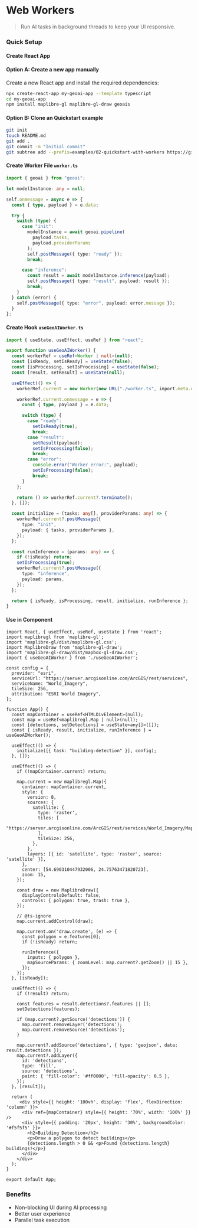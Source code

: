 
# Web Workers

> Run AI tasks in background threads to keep your UI responsive.

### Quick Setup


#### Create React App

#### Option A: Create a new app manually

Create a new React app and install the required dependencies:

```bash
npx create-react-app my-geoai-app --template typescript
cd my-geoai-app
npm install maplibre-gl maplibre-gl-draw geoais
```

#### Option B: Clone an Quickstart example
```bash
git init
touch README.md
git add .
git commit -m "Initial commit"
git subtree add --prefix=examples/02-quickstart-with-workers https://github.com/decision-labs/geoai.js main --squash
```

#### Create Worker File `worker.ts`

```typescript
import { geoai } from "geoai";

let modelInstance: any = null;

self.onmessage = async e => {
  const { type, payload } = e.data;

  try {
    switch (type) {
      case "init":
        modelInstance = await geoai.pipeline(
          payload.tasks,
          payload.providerParams
        );
        self.postMessage({ type: "ready" });
        break;

      case "inference":
        const result = await modelInstance.inference(payload);
        self.postMessage({ type: "result", payload: result });
        break;
    }
  } catch (error) {
    self.postMessage({ type: "error", payload: error.message });
  }
};
```

#### Create Hook `useGeoAIWorker.ts`

```typescript
import { useState, useEffect, useRef } from "react";

export function useGeoAIWorker() {
  const workerRef = useRef<Worker | null>(null);
  const [isReady, setIsReady] = useState(false);
  const [isProcessing, setIsProcessing] = useState(false);
  const [result, setResult] = useState(null);

  useEffect(() => {
    workerRef.current = new Worker(new URL("./worker.ts", import.meta.url));

    workerRef.current.onmessage = e => {
      const { type, payload } = e.data;

      switch (type) {
        case "ready":
          setIsReady(true);
          break;
        case "result":
          setResult(payload);
          setIsProcessing(false);
          break;
        case "error":
          console.error("Worker error:", payload);
          setIsProcessing(false);
          break;
      }
    };

    return () => workerRef.current?.terminate();
  }, []);

  const initialize = (tasks: any[], providerParams: any) => {
    workerRef.current?.postMessage({
      type: "init",
      payload: { tasks, providerParams },
    });
  };

  const runInference = (params: any) => {
    if (!isReady) return;
    setIsProcessing(true);
    workerRef.current?.postMessage({
      type: "inference",
      payload: params,
    });
  };

  return { isReady, isProcessing, result, initialize, runInference };
}
```

#### Use in Component

```tsx
import React, { useEffect, useRef, useState } from 'react';
import maplibregl from 'maplibre-gl';
import 'maplibre-gl/dist/maplibre-gl.css';
import MaplibreDraw from 'maplibre-gl-draw';
import 'maplibre-gl-draw/dist/mapbox-gl-draw.css';
import { useGeoAIWorker } from './useGeoAIWorker';

const config = {
  provider: "esri",
  serviceUrl: "https://server.arcgisonline.com/ArcGIS/rest/services",
  serviceName: "World_Imagery",
  tileSize: 256,
  attribution: "ESRI World Imagery",
};

function App() {
  const mapContainer = useRef<HTMLDivElement>(null);
  const map = useRef<maplibregl.Map | null>(null);
  const [detections, setDetections] = useState<any[]>([]);
  const { isReady, result, initialize, runInference } = useGeoAIWorker();

  useEffect(() => {
    initialize([{ task: "building-detection" }], config);
  }, []);

  useEffect(() => {
    if (!mapContainer.current) return;

    map.current = new maplibregl.Map({
      container: mapContainer.current,
      style: {
        version: 8,
        sources: {
          satellite: {
            type: 'raster',
            tiles: [
              "https://server.arcgisonline.com/ArcGIS/rest/services/World_Imagery/MapServer/tile/{z}/{y}/{x}",
            ],
            tileSize: 256,
          },
        },
        layers: [{ id: 'satellite', type: 'raster', source: 'satellite' }],
      },
      center: [54.690310447932006, 24.75763471820723],
      zoom: 15,
    });

    const draw = new MaplibreDraw({
      displayControlsDefault: false,
      controls: { polygon: true, trash: true },
    });

    // @ts-ignore
    map.current.addControl(draw);

    map.current.on('draw.create', (e) => {
      const polygon = e.features[0];
      if (!isReady) return;

      runInference({
        inputs: { polygon },
        mapSourceParams: { zoomLevel: map.current?.getZoom() || 15 },
      });
    });
  }, [isReady]);

  useEffect(() => {
    if (!result) return;

    const features = result.detections?.features || [];
    setDetections(features);

    if (map.current?.getSource('detections')) {
      map.current.removeLayer('detections');
      map.current.removeSource('detections');
    }

    map.current?.addSource('detections', { type: 'geojson', data: result.detections });
    map.current?.addLayer({
      id: 'detections',
      type: 'fill',
      source: 'detections',
      paint: { 'fill-color': '#ff0000', 'fill-opacity': 0.5 },
    });
  }, [result]);

  return (
     <div style={{ height: '100vh', display: 'flex', flexDirection: 'column' }}>
      <div ref={mapContainer} style={{ height: '70%', width: '100%' }} />
      <div style={{ padding: '20px', height: '30%', backgroundColor: '#f5f5f5' }}>
        <h2>Building Detection</h2>
        <p>Draw a polygon to detect buildings</p>
        {detections.length > 0 && <p>Found {detections.length} buildings!</p>}
      </div>
    </div>
  );
}

export default App;

```

### Benefits

- Non-blocking UI during AI processing
- Better user experience
- Parallel task execution
